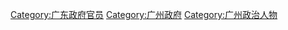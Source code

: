 [[Category:广东政府官员|Category:广东政府官员]]
[[Category:广州政府|Category:广州政府]]
[[Category:广州政治人物|Category:广州政治人物]]